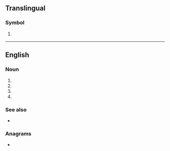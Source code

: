 {{also|py|.py|py-|py.}}
==Translingual==

===Symbol===
{{mul-symbol}}

# {{ISO 3166|1|2|Paraguay}}
#: {{syn|mul|PRY|qq1={{w|ISO 3166-1 alpha-3|alpha-3}}}}

----

==English==

===Noun===
{{en-noun}}

# {{initialism of|en|pack-year}}
# {{initialism of|en|person-year}}
# {{initialism of|en|pinyin}}
# {{initialism of|en|Proto-Yukaghir}}

===See also===
* {{l|en|py}}

===Anagrams===
* {{anagrams|en|a=py|YP|Yp|yp}}